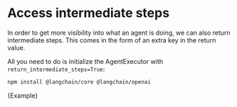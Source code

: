 # Access intermediate steps

In order to get more visibility into what an agent is doing, we can also return intermediate steps. This comes in the form of an extra key in the return value.

All you need to do is initialize the AgentExecutor with `return_intermediate_steps=True`:



<IntegrationInstallTooltip></IntegrationInstallTooltip>

```bash npm2yarn
npm install @langchain/core @langchain/openai
```

<CodeBlock language="typescript">{Example}</CodeBlock>
